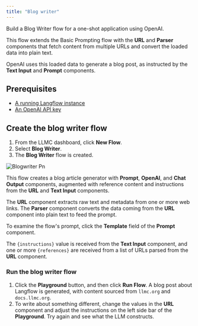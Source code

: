 ```yaml
---
title: "Blog writer"
---
```


Build a Blog Writer flow for a one-shot application using OpenAI.

This flow extends the Basic Prompting flow with the **URL** and **Parser** components that fetch content from multiple URLs and convert the loaded data into plain text.

OpenAI uses this loaded data to generate a blog post, as instructed by the **Text Input** and **Prompt** components.

## **Prerequisites**[**​**](https://docs.langflow.org/blog-writer#prerequisites)

- [A running Langflow instance](https://docs.langflow.org/get-started-installation)
- [An OpenAI API key](https://platform.openai.com/)

## **Create the blog writer flow**[**​**](https://docs.langflow.org/blog-writer#create-the-blog-writer-flow)

1. From the LLMC dashboard, click **New Flow**.
2. Select **Blog Writer**.
3. The **Blog Writer** flow is created.

![Blogwriter Pn](/images/blogwriter.png)

This flow creates a blog article generator with **Prompt**, **OpenAI**, and **Chat Output** components, augmented with reference content and instructions from the **URL** and **Text Input** components.

The **URL** component extracts raw text and metadata from one or more web links. The **Parser** component converts the data coming from the **URL** component into plain text to feed the prompt.

To examine the flow's prompt, click the **Template** field of the **Prompt** component.

The `{instructions}` value is received from the **Text Input** component, and one or more `{references}` are received from a list of URLs parsed from the **URL** component.

### **Run the blog writer flow**

1. Click the **Playground** button, and then click **Run Flow**. A blog post about Langflow is generated, with content sourced from `llmc.org` and `docs.llmc.org`.
2. To write about something different, change the values in the **URL** component and adjust the instructions on the left side bar of the **Playground**. Try again and see what the LLM constructs.